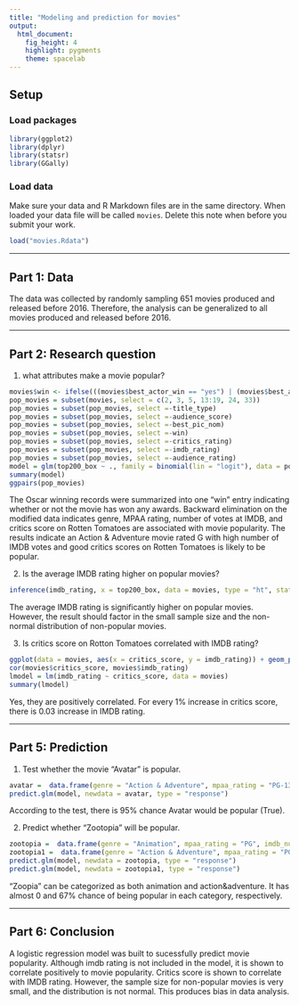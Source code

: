 ```yaml
---
title: "Modeling and prediction for movies"
output: 
  html_document: 
    fig_height: 4
    highlight: pygments
    theme: spacelab
---
```


## Setup

### Load packages

```r
library(ggplot2)
library(dplyr)
library(statsr)
library(GGally)
```

### Load data

Make sure your data and R Markdown files are in the same directory. When loaded
your data file will be called `movies`. Delete this note when before you submit 
your work. 

```r
load("movies.Rdata")
```

* * *

## Part 1: Data
The data was collected by randomly sampling 651 movies produced and released before 2016. Therefore, the analysis can be generalized to all movies produced and released before 2016.

* * *

## Part 2: Research question
1) what attributes make a movie popular?
```r
movies$win <- ifelse(((movies$best_actor_win == "yes") | (movies$best_actress_win == "yes") | (movies$best_dir_win == "yes") | (movies$best_pic_win == "yes")), "yes", "no")
pop_movies = subset(movies, select = c(2, 3, 5, 13:19, 24, 33))
pop_movies = subset(pop_movies, select =-title_type)
pop_movies = subset(pop_movies, select =-audience_score)
pop_movies = subset(pop_movies, select =-best_pic_nom)
pop_movies = subset(pop_movies, select =-win)
pop_movies = subset(pop_movies, select =-critics_rating)
pop_movies = subset(pop_movies, select =-imdb_rating)
pop_movies = subset(pop_movies, select =-audience_rating)
model = glm(top200_box ~ ., family = binomial(lin = "logit"), data = pop_movies)
summary(model)
ggpairs(pop_movies)
```

The Oscar winning records were summarized into one "win" entry indicating whether or not the movie has won any awards. Backward elimination on the modified data indicates genre, MPAA rating, number of votes at IMDB, and critics score on Rotten Tomatoes are associated with movie popularity. 
The results indicate an Action & Adventure movie rated G with high number of IMDB votes and good critics scores on Rotten Tomatoes is likely to be popular.

2) Is the average IMDB rating higher on popular movies?

```r
inference(imdb_rating, x = top200_box, data = movies, type = "ht", statistic = "mean", order = c("yes", "no"), method = "theoretical", null = 0, alternative = "greater")
```
The average IMDB rating is significantly higher on popular movies. However, the result should factor in the small sample size and the non-normal distribution of non-popular movies.

3) Is critics score on Rotton Tomatoes correlated with IMDB rating?
```r
ggplot(data = movies, aes(x = critics_score, y = imdb_rating)) + geom_point() + stat_smooth(method = "lm")
cor(movies$critics_score, movies$imdb_rating)
lmodel = lm(imdb_rating ~ critics_score, data = movies)
summary(lmodel)
```

Yes, they are positively correlated. For every 1% increase in critics score, there is 0.03 increase in IMDB rating.

* * *

## Part 5: Prediction
1) Test whether the movie "Avatar" is popular.
```r
avatar =  data.frame(genre = "Action & Adventure", mpaa_rating = "PG-13", imdb_num_votes = 920646, critics_score = 83)
predict.glm(model, newdata = avatar, type = "response")
```
According to the test, there is 95% chance Avatar would be popular (True).

2) Predict whether "Zootopia" will be popular.
```r
zootopia =  data.frame(genre = "Animation", mpaa_rating = "PG", imdb_num_votes = 268159, critics_score = 98)
zootopia1 =  data.frame(genre = "Action & Adventure", mpaa_rating = "PG", imdb_num_votes = 268159, critics_score = 98)
predict.glm(model, newdata = zootopia, type = "response")
predict.glm(model, newdata = zootopia1, type = "response")
```
"Zoopia" can be categorized as both animation and action&adventure. It has almost 0 and 67% chance of being popular in each category, respectively.

* * *

## Part 6: Conclusion

A logistic regression model was built to sucessfully predict movie popularity. Although imdb rating is not included in the model, it is shown to correlate positively to movie popularity. Critics score is shown to correlate with IMDB rating. However, the sample size for non-popular movies is very small, and the distribution is not normal. This produces bias in data analysis.

